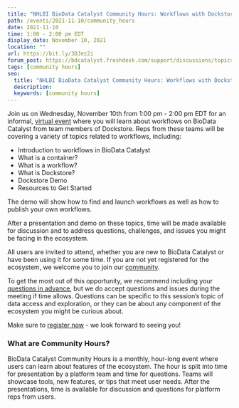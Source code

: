 ```yaml
---
title: "NHLBI BioData Catalyst Community Hours: Workflows with Dockstore"
path: /events/2021-11-10/community_hours
date: 2021-11-10
time: 1:00 - 2:00 pm EDT
display_date: November 10, 2021
location: ""
url: https://bit.ly/3DJez2i
forum_post: https://bdcatalyst.freshdesk.com/support/discussions/topics/60000406595
tags: [community hours]
seo:
  title: "NHLBI BioData Catalyst Community Hours: Workflows with Dockstore"
  description:
  keywords: [community hours]
---
```


Join us on Wednesday, November 10th from 1:00 pm - 2:00 pm EDT for an informal, [virtual event](https://bit.ly/3DJez2i) where you will learn about workflows on BioData Catalyst from team members of Dockstore. Reps from these teams will be covering a variety of topics related to workflows, including:

* Introduction to workflows in BioData Catalyst
* What is a container?
* What is a workflow?
* What is Dockstore?
* Dockstore Demo
* Resources to Get Started

The demo will show how to find and launch workflows as well as how to publish your own workflows.

After a presentation and demo on these topics, time will be made available for discussion and to address questions, challenges, and issues you might be facing in the ecosystem.

All users are invited to attend, whether you are new to BioData Catalyst or have been using it for some time. If you are not yet registered for the ecosystem, we welcome you to join our [community](https://biodatacatalyst.nhlbi.nih.gov/contact/ecosystem).

To get the most out of this opportunity, we recommend including your [questions in advance](https://forms.gle/n4P2v8NMNfvzEfCH6), but we do accept questions and issues during the meeting if time allows. Questions can be specific to this session’s topic of data access and exploration, or they can be about any component of the ecosystem you might be curious about.

Make sure to [register now](https://bit.ly/3DJez2i) - we look forward to seeing you!

### What are Community Hours?

BioData Catalyst Community Hours is a monthly, hour-long event where users can learn about features of the ecosystem. The hour is split into time for presentation by a platform team and time for questions. Teams will showcase tools, new features, or tips that meet user needs. After the presentations, time is available for discussion and questions for platform reps from users.
